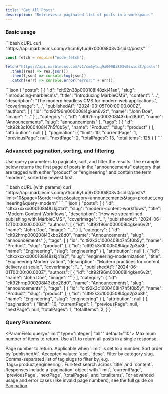 ```yaml
---
title: "Get All Posts"
description: "Retrieves a paginated list of posts in a workspace."
---
```


### Basic usage

<RequestExample>
```bash cURL
curl "https://api.marblecms.com/v1/cm6ytuq9x0000i803v0isidst/posts"
```

```javascript Node.js
const fetch = require("node-fetch");

fetch("https://api.marblecms.com/v1/cm6ytuq9x0000i803v0isidst/posts")
  .then((res) => res.json())
  .then((json) => console.log(json))
  .catch((err) => console.error("error:" + err));
```
</RequestExample>

<ResponseExample>
```json
{
  "posts": [
    {
      "id": "clt92n38p000108l48zkj41an",
      "slug": "introducing-marblecms",
      "title": "Introducing MarbleCMS",
      "content": "...",
      "description": "The modern headless CMS for modern web applications.",
      "coverImage": "...",
      "publishedAt": "2024-03-05T00:00:00.000Z",
      "authors": [
        {
          "id": "clt92f96m000008l4gken6v2t",
          "name": "John Doe",
          "image": "..."
        }
      ],
      "category": {
        "id": "clt92hrnp000208l43kbo28d0",
        "name": "Announcements",
        "slug": "announcements"
      },
      "tags": [
        {
          "id": "clt92k3c1000408l47h5f0b5y",
          "name": "Product",
          "slug": "product"
        }
      ],
      "attribution": null
    }
  ],
  "pagination": {
    "limit": 10,
    "currentPage": 1,
    "previousPage": null,
    "nextPage": 2,
    "totalPages": 13,
    "totalItems": 125
  }
}
```
</ResponseExample>

### Advanced: pagination, sorting, and filtering

Use query parameters to paginate, sort, and filter the results. The example below returns the first page of posts in the "announcements" category that are tagged with either "product" or "engineering" and contain the term "modern", sorted by newest first.

<RequestExample>
  ```bash cURL (with params) curl
  "https://api.marblecms.com/v1/cm6ytuq9x0000i803v0isidst/posts?limit=10&page=1&order=desc&category=announcements&tags=product,engineering&query=modern"
  ```
</RequestExample>

<ResponseExample>
```json
{
  "posts": [
    {
      "id": "cltxxxxxxx000108l48zkj41a1",
      "slug": "modern-content-workflows",
      "title": "Modern Content Workflows",
      "description": "How we streamlined publishing with MarbleCMS.",
      "coverImage": "...",
      "publishedAt": "2024-06-12T00:00:00.000Z",
      "authors": [
        { "id": "clt92f96m000008l4gken6v2t", "name": "John Doe", "image": "..." }
      ],
      "category": { "id": "clt92hrnp000208l43kbo28d0", "name": "Announcements", "slug": "announcements" },
      "tags": [
        { "id": "clt92k3c1000408l47h5f0b5y", "name": "Product", "slug": "product" },
        { "id": "clt92k3c1000508l4gd2p3b8h", "name": "Engineering", "slug": "engineering" }
      ],
      "attribution": null
    },
    {
      "id": "cltxxxxxxx000108l48zkj41a2",
      "slug": "engineering-modernization",
      "title": "Engineering Modernization",
      "description": "Modern practices for content delivery at scale.",
      "coverImage": "...",
      "publishedAt": "2024-06-01T00:00:00.000Z",
      "authors": [
        { "id": "clt92f96m000008l4gken6v2t", "name": "John Doe", "image": "" }
      ],
      "category": { "id": "clt92hrnp000208l43kbo28d0", "name": "Announcements", "slug": "announcements" },
      "tags": [
        { "id": "clt92k3c1000408l47h5f0b5y", "name": "Product", "slug": "product" },
        { "id": "clt92k3c1000508l4gd2p3b8h", "name": "Engineering", "slug": "engineering" }
      ],
      "attribution": null
    }
  ],
  "pagination": {
    "limit": 10,
    "currentPage": 1,
    "previousPage": null,
    "nextPage": null,
    "totalPages": 1,
    "totalItems": 2,
  }
}
```
</ResponseExample>

### Query Parameters

<ParamField query="limit" type="integer | \"all\"" default="10">
  Maximum number of items to return. Use `all` to return all posts in a single response.
</ParamField>

<ParamField query="page" type="integer" default="1">
  Page number to return. Applicable when `limit` is set to a number.
</ParamField>

<ParamField query="order" type="string" default="desc">
  Sort order by `publishedAt`. Accepted values: `asc`, `desc`.
</ParamField>

<ParamField query="category" type="string">
  Filter by category slug.
</ParamField>

<ParamField query="tags" type="string">
  Comma-separated list of tag slugs to filter by, e.g.
  `tags=product,engineering`.
</ParamField>

<ParamField query="query" type="string">
  Full-text search across `title` and `content`.
</ParamField>

<Note>
  Responses include a `pagination` object with `limit`, `currentPage`,
  `previousPage`, `nextPage`, `totalPages`, and `totalItems`. For advanced usage
  and error cases (like invalid page numbers), see the full guide on
  <a href="/content/api-reference/pagination">Pagination</a>.
</Note>
